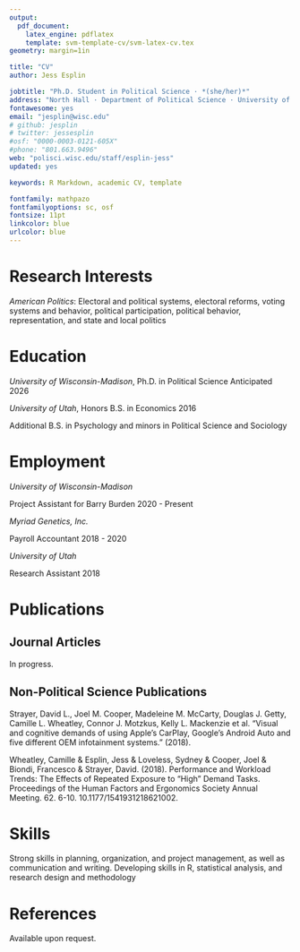 ```yaml
---
output: 
  pdf_document:
    latex_engine: pdflatex
    template: svm-template-cv/svm-latex-cv.tex
geometry: margin=1in

title: "CV"
author: Jess Esplin

jobtitle: "Ph.D. Student in Political Science · *(she/her)*"
address: "North Hall · Department of Political Science · University of Wisconsin-Madison · Madison, WI"
fontawesome: yes
email: "jesplin@wisc.edu"
# github: jesplin
# twitter: jessesplin
#osf: "0000-0003-0121-605X"
#phone: "801.663.9496"
web: "polisci.wisc.edu/staff/esplin-jess"
updated: yes

keywords: R Markdown, academic CV, template

fontfamily: mathpazo
fontfamilyoptions: sc, osf
fontsize: 11pt
linkcolor: blue
urlcolor: blue
---
```


# Research Interests

*American Politics*: Electoral and political systems, electoral reforms, voting systems and behavior, political participation, political behavior, representation, and state and local politics


# Education

*University of Wisconsin-Madison*, Ph.D. in Political Science \hfill Anticipated 2026

*University of Utah*, Honors B.S. in Economics \hfill 2016

Additional B.S. in Psychology and minors in Political Science and Sociology


# Employment

*University of Wisconsin-Madison*

Project Assistant for Barry Burden \hfill 2020 - Present

*Myriad Genetics, Inc.*

Payroll Accountant \hfill 2018 - 2020

*University of Utah*

Research Assistant \hfill 2018


# Publications

## Journal Articles

In progress.

## Non-Political Science Publications

Strayer, David L., Joel M. Cooper, Madeleine M. McCarty, Douglas J. Getty, Camille L. Wheatley, Connor J. Motzkus, Kelly L. Mackenzie et al. "Visual and cognitive demands of using Apple’s CarPlay, Google’s Android Auto and five different OEM infotainment systems." (2018).

Wheatley, Camille & Esplin, Jess & Loveless, Sydney & Cooper, Joel & Biondi, Francesco & Strayer, David. (2018). Performance and Workload Trends: The Effects of Repeated Exposure to “High” Demand Tasks. Proceedings of the Human Factors and Ergonomics Society Annual Meeting. 62. 6-10. 10.1177/1541931218621002. 


# Skills

Strong skills in planning, organization, and project management, as well as communication and writing. Developing skills in R, statistical analysis, and research design and methodology


# References

Available upon request.